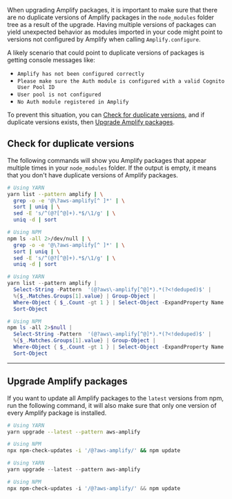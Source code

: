 When upgrading Amplify packages, it is important to make sure that there are no duplicate versions of Amplify packages in the `node_modules` folder tree as a result of the upgrade. Having multiple versions of packages can yield unexpected behavior as modules imported in your code might point to versions not configured by Amplify when calling `Amplify.configure`.

A likely scenario that could point to duplicate versions of packages is getting console messages like:
- `Amplify has not been configured correctly`
- `Please make sure the Auth module is configured with a valid Cognito User Pool ID`
- `User pool is not configured`
- `No Auth module registered in Amplify`

To prevent this situation, you can [Check for duplicate versions](#check-for-duplicate-versions), and if duplicate versions exists, then [Upgrade Amplify packages](#upgrade-amplify-packages).
## Check for duplicate versions

The following commands will show you Amplify packages that appear multiple times in your `node_modules` folder. If the output is empty, it means that you don't have duplicate versions of Amplify packages.

<BlockSwitcher>

<Block name="Mac and Linux">

```sh
# Using YARN
yarn list --pattern amplify | \
  grep -o -e '@\?aws-amplify[^ ]*' | \
  sort | uniq | \
  sed -E 's/^(@?[^@]+).*$/\1/g' | \
  uniq -d | sort
```

```sh
# Using NPM
npm ls -all 2>/dev/null | \
  grep -o -e '@\?aws-amplify[^ ]*' | \
  sort | uniq | \
  sed -E 's/^(@?[^@]+).*$/\1/g' | \
  uniq -d | sort
```

</Block>

<Block name="Windows (PowerShell)">

```powershell
# Using YARN
yarn list --pattern amplify |
  Select-String -Pattern  '(@?aws\-amplify[^@]*).*(?<!deduped)$' | 
  %{$_.Matches.Groups[1].value} | Group-Object | 
  Where-Object { $_.Count -gt 1 } | Select-Object -ExpandProperty Name |
  Sort-Object
```

```powershell
# Using NPM
npm ls -all 2>$null |
  Select-String -Pattern  '(@?aws\-amplify[^@]*).*(?<!deduped)$' | 
  %{$_.Matches.Groups[1].value} | Group-Object | 
  Where-Object { $_.Count -gt 1 } | Select-Object -ExpandProperty Name |
  Sort-Object
```

</Block>

</BlockSwitcher>

---

## Upgrade Amplify packages

If you want to update all Amplify packages to the `latest` versions from npm, run the following command, it will also make sure that only one version of every Amplify package is installed.

<BlockSwitcher>

<Block name="Mac and Linux">

```sh
# Using YARN
yarn upgrade --latest --pattern aws-amplify
```

```sh
# Using NPM
npx npm-check-updates -i '/@?aws-amplify/' && npm update
```

</Block>

<Block name="Windows (PowerShell)">

```powershell
# Using YARN
yarn upgrade --latest --pattern aws-amplify
```

```powershell
# Using NPM
npx npm-check-updates -i '/@?aws-amplify/' && npm update
```

</Block>

</BlockSwitcher>
